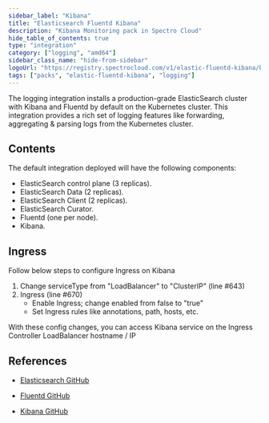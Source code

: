 ```yaml
---
sidebar_label: "Kibana"
title: "Elasticsearch Fluentd Kibana"
description: "Kibana Monitoring pack in Spectro Cloud"
hide_table_of_contents: true
type: "integration"
category: ["logging", "amd64"]
sidebar_class_name: "hide-from-sidebar"
logoUrl: "https://registry.spectrocloud.com/v1/elastic-fluentd-kibana/blobs/sha256:3b6d6486eb216d46164fc8b7cb784b0be6b851a85726f18bdf4450d5ed1386eb?type=image.webp"
tags: ["packs", "elastic-fluentd-kibana", "logging"]
---
```


<Redirect to="/integrations/packs/?pack=docs/docs-content/integrations/kibana" />

The logging integration installs a production-grade ElasticSearch cluster with Kibana and Fluentd by default on the
Kubernetes cluster. This integration provides a rich set of logging features like forwarding, aggregating & parsing logs
from the Kubernetes cluster.

## Contents

The default integration deployed will have the following components:

- ElasticSearch control plane (3 replicas).
- ElasticSearch Data (2 replicas).
- ElasticSearch Client (2 replicas).
- ElasticSearch Curator.
- Fluentd (one per node).
- Kibana.

## Ingress

Follow below steps to configure Ingress on Kibana

1. Change serviceType from "LoadBalancer" to "ClusterIP" (line #643)
2. Ingress (line #670)
   - Enable Ingress; change enabled from false to "true"
   - Set Ingress rules like annotations, path, hosts, etc.

With these config changes, you can access Kibana service on the Ingress Controller LoadBalancer hostname / IP

## References

- [Elasticsearch GitHub](https://github.com/helm/charts/tree/master/stable/elasticsearch)

- [Fluentd GitHub](https://github.com/helm/charts/tree/master/stable/fluentd)

- [Kibana GitHub](https://github.com/helm/charts/tree/master/stable/kibana)
